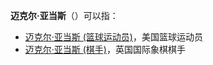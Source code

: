 '''迈克尔·亚当斯'''（{{lang|en|Michael Adams}}）可以指：
* [[迈克尔·亚当斯_(篮球运动员)|迈克尔·亚当斯 (篮球运动员)]]，美国篮球运动员
* [[迈克尔·亚当斯_(棋手)|迈克尔·亚当斯 (棋手)]]，英国国际象棋棋手

{{Disambiguation|Cat=六字人名譯名消歧義}}
